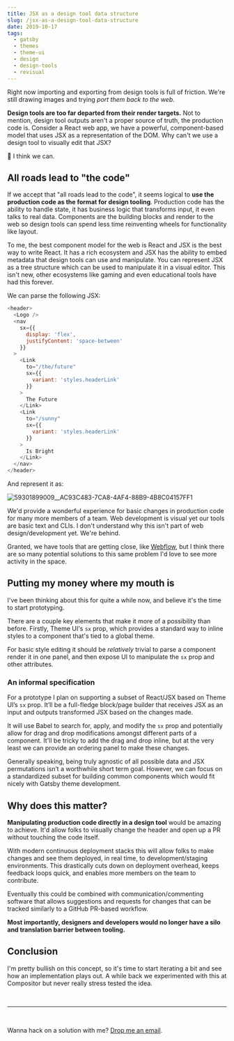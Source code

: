 ```yaml
---
title: JSX as a design tool data structure
slug: /jsx-as-a-design-tool-data-structure
date: 2019-10-17
tags:
  - gatsby
  - themes
  - theme-ui
  - design
  - design-tools
  - revisual
---
```


Right now importing and exporting from design tools is full of
friction. We're still drawing images and trying _port them back
to the web_.

**Design tools are too far departed from their render targets.**
Not to mention, design tool outputs aren't a proper source of truth,
the production code is. Consider a React web app, we have a powerful,
component-based model that uses JSX as a representation of the DOM.
Why can't we use a design tool to visually edit that JSX?

🤔 I think we can.

## All roads lead to "the code"

If we accept that "all roads lead to the code", it seems logical to
**use the production code as the format for design tooling**. Production code
has the ability to handle state, it has business logic that transforms
input, it even talks to real data. Components are the building blocks
and render to the web so design tools can spend less time reinventing
wheels for functionality like layout.

To me, the best component model for the web is React and JSX is the best
way to write React. It has a rich ecosystem and JSX has the ability to
embed metadata that design tools can use and manipulate. You can represent
JSX as a tree structure which can be used to manipulate it in a visual editor.
This isn't new, other ecosystems like gaming and even educational tools have
had this forever.

We can parse the following JSX:

```js
<header>
  <Logo />
  <nav
    sx={{
      display: 'flex',
      justifyContent: 'space-between'
    }}
  >
    <Link
      to="/the/future"
      sx={{
        variant: 'styles.headerLink'
      }}
    >
      The Future
    </Link>
    <Link
      to="/sunny"
      sx={{
        variant: 'styles.headerLink'
      }}
    >
      Is Bright
    </Link>
  </nav>
</header>
```

And represent it as:

![59301899009__AC93C483-7CA8-4AF4-88B9-4B8C04157FF1](https://user-images.githubusercontent.com/1424573/67023925-cb7f1080-f0c0-11e9-9672-f82d5e28a5c8.jpeg)

We'd provide a wonderful experience for basic changes in production code
for many more members of a team. Web development is visual yet our tools
are basic text and CLIs. I don't understand why this isn't part of web
design/development yet. We're behind.

Granted, we have tools that are getting close, like [Webflow](https://webflow.com),
but I think there are so many potential solutions to this same problem
I'd love to see more activity in the space.

## Putting my money where my mouth is

I've been thinking about this for quite a while now, and believe it's
the time to start prototyping.

There are a couple key elements that make it more of a possibility than
before. Firstly, Theme UI's `sx` prop, which provides a standard way to
inline styles to a component that's tied to a global theme.

For basic style editing it should be _relatively_ trivial to parse a
component render it in one panel, and then expose UI to manipulate
the `sx` prop and other attributes.

### An informal specification

For a prototype I plan on supporting a subset of React/JSX based on Theme UI’s
`sx` prop. It’ll be a full-fledge block/page builder that receives JSX as an
input and outputs transformed JSX based on the changes made.

It will use Babel to search for, apply, and modify the `sx` prop and potentially
allow for drag and drop modifications amongst different parts of a component.
It'll be tricky to add the drag and drop inline, but at the very least we can provide
an ordering panel to make these changes.

Generally speaking, being truly agnostic of all possible data and JSX permutations
isn’t a worthwhile short term goal. However, we can focus on a standardized subset
for building common components which would fit nicely with Gatsby theme development.

## Why does this matter?

**Manipulating production code directly in a design tool** would be amazing to achieve.
It'd allow folks to visually change the header and open up a PR without touching the
code itself.

With modern continuous deployment stacks this will allow folks to make changes and see
them deployed, in real time, to development/staging environments. This drastically cuts
down on deployment overhead, keeps feedback loops quick, and enables more members on
the team to contribute.

Eventually this could be combined with communication/commenting software that allows
suggestions and requests for changes that can be tracked similarly to a GitHub PR-based workflow.

**Most importantly, designers and developers would no longer have a silo and translation
barrier between tooling.**

## Conclusion

I'm pretty bullish on this concept, so it's time to start iterating a bit and see how
an implementation plays out. A while back we experimented with this at Compositor
but never really stress tested the idea.

<br />

---

<br />

Wanna hack on a solution with me? [Drop me an email](mailto:johnotander+jsx-design-tool@gmail.com).
